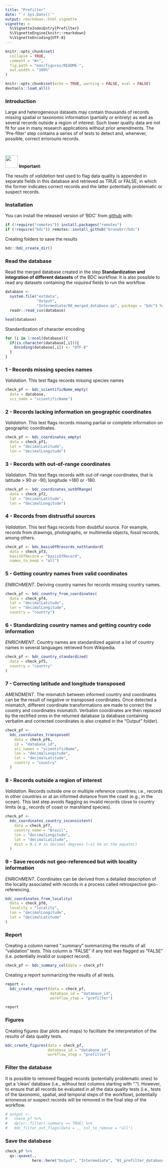 ```yaml
---
title: "Prefilter"
date: "`r Sys.Date()`"
output: rmarkdown::html_vignette
vignette: >
  %\VignetteIndexEntry{Prefilter}
  %\VignetteEngine{knitr::rmarkdown}
  %\VignetteEncoding{UTF-8}
---
```


```r
knitr::opts_chunk$set(
  collapse = TRUE,
  comment = "#>",
  fig.path = "man/figures/README-",
  out.width = "100%"
)
```

```r
knitr::opts_chunk$set(echo = TRUE, warning = FALSE, eval = FALSE)
devtools::load_all()
```


### Introduction

Large and heterogeneous datasets may contain thousands of records missing spatial or taxonomic information (partially or entirely) as well as several records outside a region of interest. Such lower quality data are not fit for use in many research applications without prior amendments. The 'Pre-filter' step contains a series of of tests to detect and, whenever, possible, correct errorouns records.

<br/>

<img src="https://img.icons8.com/windows/96/000000/box-important--v1.png" width="40"/> **Important**:

The results of *validation* test used to flag data quality is appended in separate fields in this database and retrieved as TRUE or FALSE, in which the former indicates correct records and the latter potentially problematic or suspect records. 

### Installation

You can install the released version of 'BDC' from [github](https://github.com/brunobrr/bdc) with:

```r
if (!require("remotes")) install.packages("remotes")
if (!require("bdc")) remotes::install_github("brunobrr/bdc")
```

Creating folders to save the results
```r
bdc::bdc_create_dir()
```


### Read the database
Read the merged database created in the step **Standardization and integration of different datasets** of the BDC workflow. It is also possible to read any datasets containing the *required* fields to run the workflow.

```r
database <-
  system.file("extdata",
              "Output",
              "Intermediate/00_merged_database.qs", package = "bdc") %>%
  readr::read_csv(database)

head(database)
```

Standardization of character encoding
```r
for (i in 1:ncol(database)){
  if(is.character(database[,i])){
    Encoding(database[,i]) <- "UTF-8"
  }
}
```


### 1 - Records missing species names
*Validation*. This test flags records missing species names 
```r
check_pf <- bdc_scientificName_empty(
  data = database,
  sci_name = "scientificName")
```


### 2 - Records lacking information on geographic coordinates
*Validation*. This test flags records missing partial or complete information on geographic coordinates.

```r
check_pf <- bdc_coordinates_empty(
  data = check_pf1,
  lat = "decimalLatitude",
  lon = "decimalLongitude")
```


### 3 - Records with out-of-range coordinates 
*Validation*. This test flags records with out-of-range coordinates, that is latitude > 90 or -90; longitude >180 or -180.

```r
check_pf <- bdc_coordinates_outOfRange(
  data = check_pf2,
  lat = "decimalLatitude",
  lon = "decimalLongitude")
```


### 4 - Records from distrustful sources 
*Validation*. This test flags records from doubtful source. For example, records from drawings, photographs, or multimedia objects, fossil records, among others.

```r
check_pf <- bdc_basisOfRrecords_notStandard(
  data = check_pf3,
  basisOfRecord = "basisOfRecord",
  names_to_keep = "all")

```


### 5 - Getting country names from valid coordinates
*ENRICHMENT*. Deriving country names for records missing country names.
```r
check_pf <- bdc_country_from_coordinates(
  data = check_pf4,
  lat = "decimalLatitude",
  lon = "decimalLongitude",
  country = "country")
```


### 6 - Standardizing country names and getting country code information
*ENRICHMENT*. Country names are standardized against a list of country names in several languages retrieved from Wikipedia.

```r
check_pf <- bdc_country_standardized(
  data = check_pf5,
  country = "country"
)
```


### 7 - Correcting latitude and longitude transposed
*AMENDMENT*. The mismatch between informed country and coordinates can be the result of negative or transposed coordinates. Once detected a mismatch, different coordinate transformations are made to correct the country and coordinates mismatch. Verbatim coordinates are then replaced by the rectified ones in the returned database (a database containing verbatim and corrected coordinates is also created in the "Output" folder).

```r
check_pf <-
  bdc_coordinates_transposed(
    data = check_pf6, 
    id = "database_id",
    sci_names = "scientificName",
    lon = "decimalLongitude",
    lat = "decimalLatitude",
    country = "country"
  )
```


### 8 - Records outside a region of interest
*Validation*. Records outside one or multiple reference countries; i.e., records in other countries or at an informed distance from the coast (e.g., in the ocean). This last step avoids flagging as invalid records close to country limits (e.g., records of coast or marshland species).

```r
check_pf <-
  bdc_coordinates_country_inconsistent(
    data = check_pf7,
    country_name = "Brazil",
    lon = "decimalLongitude",
    lat = "decimalLatitude",
    dist = 0.1 # in decimal degrees (~11 km at the equator)
  )
```


### 9 - Save records not geo-referenced but with locality information
*ENRICHMENT*. Coordinates can be derived from a detailed description of the locality associated with records in a process called retrospective geo-referencing.

```r
bdc_coordinates_from_locality(
  data = check_pf8,
  locality = "locality",
  lon = "decimalLongitude",
  lat = "decimalLatitude"
)
```


### Report
Creating a column named ".summary" summarizing the results of all "validation" tests. This column is "FALSE" if any test was flagged as "FALSE" (i.e. potentially invalid or suspect record).

```r
check_pf <- bdc_summary_col(data = check_pf)
```


Creating a report summarizing the results of all tests.

```r
report <-
  bdc_create_report(data = check_pf,
                    database_id = "database_id",
                    workflow_step = "prefilter")

report
```


### Figures
Creating figures (bar plots and maps) to facilitate the interpretation of the results of data quality tests.

```r
bdc_create_figures(data = check_pf,
                   database_id = "database_id",
                   workflow_step = "prefilter")
```


### Filter the database
It is possible to removed flagged records (potentially problematic ones) to get a 'clean' database (i.e., without test columns starting with "."). However, to ensure that all records be evaluated in all the data quality tests (i.e., tests of the taxonomic, spatial, and temporal steps of the workflow), potentially erroneous or suspect records will be removed in the final step of the workflow.

```r
# output <-
#   check_pf %>%
#   dplyr::filter(.summary == TRUE) %>%
#   bdc_filter_out_flags(data = ., col_to_remove = "all")
```


### Save the database

```r
check_pf %>% 
  qs::qsave(., 
            here::here("Output", "Intermediate", "01_prefilter_database.qs"))
```
